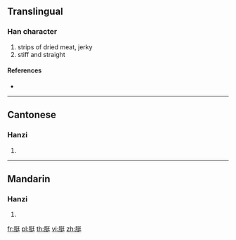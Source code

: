 {{character info/new}}
==Translingual==

===Han character===
{{Han char|rn=130|rad=肉|as=07|sn=11|four=72241|canj=BNKG}}

# strips of dried meat, jerky
# stiff and straight

====References====
* {{Han ref|kx=0983.150|dkj=29518|dj=1436.070|hdz=32068.020|uh=8121|ud=33057|bh=D74D|bd=55117}}

----

==Cantonese==

===Hanzi===
{{yue-hanzi|jyut=|y=ting5}}

# {{defn|lang=yue|sort=肉07}}

----

==Mandarin==

===Hanzi===
{{cmn-hanzi|pin=[[tè]] ([[te4]]), [[tǐng]] ([[ting3]])|wg=t'e<sup>4</sup>, t'ing<sup>3</sup>}}

# {{defn|lang=cmn|sort=肉07}}

[[fr:脡]]
[[pl:脡]]
[[th:脡]]
[[vi:脡]]
[[zh:脡]]
